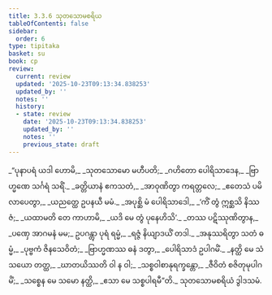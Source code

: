 ```yaml
---
title: 3.3.6 သုတသောမစရိယ
tableOfContents: false
sidebar:
  order: 6
type: tipitaka
basket: su
book: cp
review:
  current: review
  updated: '2025-10-23T09:13:34.838253'
  updated_by: ''
  notes: ''
  history:
  - state: review
    date: '2025-10-23T09:13:34.838253'
    updated_by: ''
    notes: ''
    previous_state: draft
---
```



<ReviewStatus review={frontmatter.review} showDetails={true} />

<HypothesisAnnotation frontmatter={frontmatter} />

<DynamicBreadcrumb />

<Division number="105" book="cp" e="ch" v="21" p="417">

<Paragraph number="384" type="verses" book="cp">
_“ပုနာပရံ ယဒါ ဟောမိ,_  
_သုတသောမော မဟီပတိ;_  
_ဂဟိတော ပေါရိသာဒေန,_  
_ဗြာဟ္မဏေ သင်္ဂရံ သရိံ._  

</Paragraph>

</Division>
<Division number="106" book="cp" e="ch" v="21" p="417">

<Paragraph number="385" type="verses" book="cp">
_ခတ္တိယာနံ ဧကသတံ,_  
_အာဝုဏိတွာ ကရတ္တလေ;_  
_ဧတေသံ ပမိလာပေတွာ,_  
_ယညတ္ထေ ဥပနယီ မမံ._  

</Paragraph>

</Division>
<Division number="107" book="cp" e="ch" v="21" p="417">

<Paragraph number="386" type="verses" book="cp">
_အပုစ္ဆိ မံ ပေါရိသာဒေါ,_  
_‘ကိံ တွံ ဣစ္ဆသိ နိဿဇံ;_  
_ယထာမတိ တေ ကာဟာမိ,_  
_ယဒိ မေ တွံ ပုနေဟိသိ’._  

</Paragraph>

</Division>
<Division number="108" book="cp" e="ch" v="21" p="418">

<Paragraph number="387" type="verses" book="cp">
_တဿ ပဋိဿုဏိတွာန,_  
_ပဏှေ အာဂမနံ မမ;_  
ဥပဂန္တွာ ပုရံ ရမ္မံ,_  
_ရဇ္ဇံ နိယျာဒယိံ တဒါ._  

</Paragraph>

</Division>
<Division number="109" book="cp" e="ch" v="21" p="418">

<Paragraph number="388" type="verses" book="cp">
_အနုဿရိတွာ သတံ ဓမ္မံ,_  
_ပုဗ္ဗကံ ဇိနသေဝိတံ;_  
_ဗြာဟ္မဏဿ ဓနံ ဒတွာ,_  
_ပေါရိသာဒံ ဥပါဂမိံ._  

</Paragraph>

</Division>
<Division number="110" book="cp" e="ch" v="21" p="418">

<Paragraph number="389" type="verses" book="cp">
_နတ္ထိ မေ သံသယော တတ္ထ,_  
_ဃာတယိဿတိ ဝါ န ဝါ;_  
_သစ္စဝါစာနုရက္ခန္တော,_  
_ဇီဝိတံ စဇိတုမုပါဂမိံ;_  
_သစ္စေန မေ သမော နတ္ထိ,_  
_ဧသာ မေ သစ္စပါရမီ”တိ._  


</Paragraph>
</Division>

<Paragraph number="390" type="center" book="cp">
သုတသောမစရိယံ ဒွါဒသမံ.
</Paragraph>